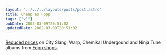 ```yaml
---
layout: "../../../layouts/posts/post.astro"
title: Cheap as Fopp
tags: ["v1"]
pubDate: 2002-03-09T20:51:02
updatedDate: 2002-03-09T20:51:02
---
```


[Reduced prices][1] on City Slang, Warp, Chemikal Undergound and Ninja Tune albums from [Fopp shops][2].

[1]: http://www.fopp.co.uk/independents/indie_listing1.htm
[2]: http://www.fopp.co.uk/stores/shops.htm
